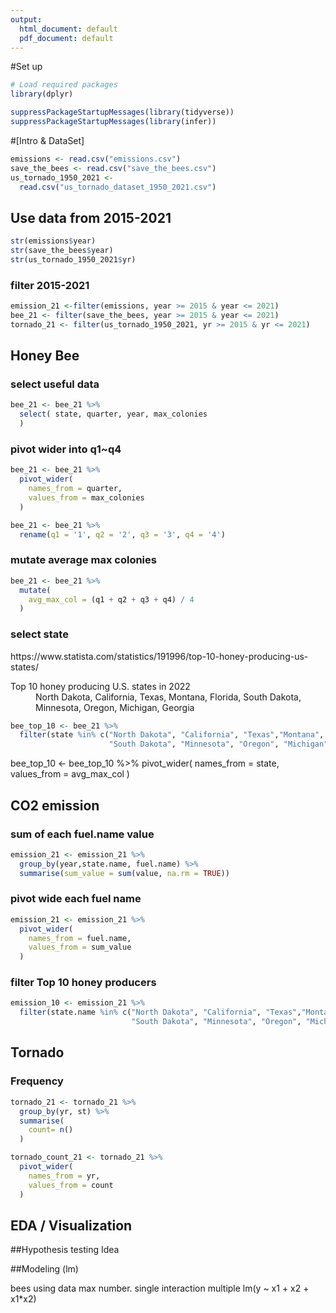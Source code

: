 ---
output:
  html_document: default
  pdf_document: default
---
#Set up
```{r setup, include = FALSE}

# Load required packages
library(dplyr)

suppressPackageStartupMessages(library(tidyverse))
suppressPackageStartupMessages(library(infer))
```

#[Intro & DataSet]

```{r}
emissions <- read.csv("emissions.csv")
save_the_bees <- read.csv("save_the_bees.csv")
us_tornado_1950_2021 <-
  read.csv("us_tornado_dataset_1950_2021.csv")
```


## Use data from 2015-2021
```{r}
str(emissions$year)
str(save_the_bees$year)
str(us_tornado_1950_2021$yr)
```
### filter 2015-2021
```{r}
emission_21 <-filter(emissions, year >= 2015 & year <= 2021)
bee_21 <- filter(save_the_bees, year >= 2015 & year <= 2021)
tornado_21 <- filter(us_tornado_1950_2021, yr >= 2015 & yr <= 2021)

```

## Honey Bee
### select useful data
```{r}
bee_21 <- bee_21 %>%
  select( state, quarter, year, max_colonies
  )
```

### pivot wider into q1~q4
```{r}
bee_21 <- bee_21 %>%
  pivot_wider(
    names_from = quarter,
    values_from = max_colonies
  )
```

```{r}
bee_21 <- bee_21 %>%
  rename(q1 = '1', q2 = '2', q3 = '3', q4 = '4')
```

### mutate average max colonies
```{r}
bee_21 <- bee_21 %>%
  mutate(
    avg_max_col = (q1 + q2 + q3 + q4) / 4
  )
```

### select state
https://www.statista.com/statistics/191996/top-10-honey-producing-us-states/

Top 10 honey producing U.S. states in 2022
: North Dakota, California, Texas, Montana, Florida, South Dakota, Minnesota, Oregon, Michigan, Georgia

```{r}
bee_top_10 <- bee_21 %>%
  filter(state %in% c("North Dakota", "California", "Texas","Montana", "Florida", 
                      "South Dakota", "Minnesota", "Oregon", "Michigan", "Georgia" ))

```

bee_top_10 <- bee_top_10 %>%
  pivot_wider(
    names_from = state,
    values_from = avg_max_col
  )

## CO2 emission
### sum of each fuel.name value
```{r}
emission_21 <- emission_21 %>%
  group_by(year,state.name, fuel.name) %>%
  summarise(sum_value = sum(value, na.rm = TRUE))
```
### pivot wide each fuel name
```{r}
emission_21 <- emission_21 %>%
  pivot_wider(
    names_from = fuel.name,
    values_from = sum_value
  )
```

### filter Top 10 honey producers
```{r}
emission_10 <- emission_21 %>%
  filter(state.name %in% c("North Dakota", "California", "Texas","Montana", "Florida",
                           "South Dakota", "Minnesota", "Oregon", "Michigan", "Georgia" ))
```

## Tornado
### Frequency
```{r}
tornado_21 <- tornado_21 %>%
  group_by(yr, st) %>%
  summarise(
    count= n()
  )
```
```{r}
tornado_count_21 <- tornado_21 %>%
  pivot_wider(
    names_from = yr,
    values_from = count
  )
```

## EDA / Visualization


##Hypothesis testing Idea


##Modeling (lm)

bees using data max number.
single interaction multiple lm(y ~ x1 + x2 + x1*x2)

  

